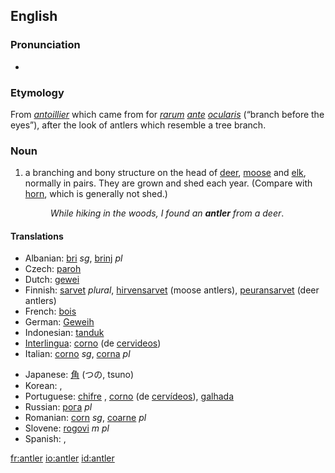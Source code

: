 ==English==
{{wikipedia}}

===Pronunciation===
*{{audio|en-us-antler.ogg|Audio (US)}}

===Etymology===
From {{F.}} ''[[antoillier]]'' which came from {{L.}} for ''[[rarum]] [[ante]] [[ocularis]]'' (“branch before the eyes”), after the look of antlers which resemble a tree branch.

===Noun===
{{en-noun}}

# a branching and bony structure on the head of [[deer]], [[moose]] and [[elk]], normally in pairs. They are grown and shed each year. (Compare with [[horn]], which is generally not shed.)
#:''While hiking in the woods, I found an '''antler''' from a deer''.

====Translations====
{{trans-top|bony structure on the head of deer, moose and elk}}
*Albanian: [[bri]] ''sg'', [[brinj]] ''pl''
*Czech: [[paroh]] {{m}}
*Dutch: [[gewei]] {{n}}
*Finnish: [[sarvet]] ''plural'', [[hirvensarvet]] (moose antlers), [[peuransarvet]] (deer antlers)
*French: [[bois]] {{m}}
*German: [[Geweih]] {{n}}
*Indonesian: [[tanduk]]
*[[Interlingua]]: [[corno]] (de [[cervideo]]s)
*Italian: [[corno]] ''sg'', [[corna]] ''pl''
{{trans-mid}}
*Japanese: [[角]] (つの, tsuno)
*Korean: {{t|ko|sc=Hang|가지뿔|tr=gajippul}}, {{t|ko|sc=Hang|뿔|tr=ppul}}
*Portuguese: [[chifre]] {{m}}, [[corno]] {{m}} (de [[cervídeo]]s), [[galhada]] {{f}}
*Russian: [[рога]] ''pl''
*Romanian: [[corn]] ''sg'', [[coarne]] ''pl''
*Slovene: [[rogovi]] ''m pl''
*Spanish: {{t|es|cornamenta|f}}, {{t|es|asta|f}}
{{trans-bottom}}

[[fr:antler]]
[[io:antler]]
[[id:antler]]